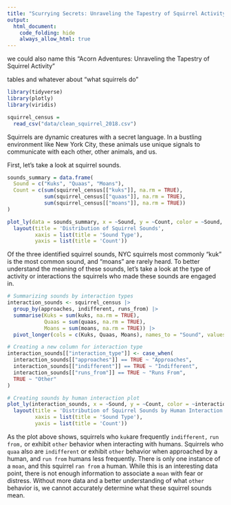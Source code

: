 ```yaml
---
title: "Scurrying Secrets: Unraveling the Tapestry of Squirrel Activity"
output: 
  html_document:
    code_folding: hide
    always_allow_html: true
---
```


we could also name this "Acorn Adventures: Unraveling the Tapestry of Squirrel Activity"

tables and whatever about "what squirrels do"

```r
library(tidyverse)
library(plotly)
library(viridis)
```

```r
squirrel_census = 
  read_csv("data/clean_squirrel_2018.csv")
```

Squirrels are dynamic creatures with a secret language. In a bustling environment like New York City, these animals use unique signals to communicate with each other, other animals, and us. 

First, let's take a look at squirrel sounds. 

```r
sounds_summary = data.frame(
  Sound = c("Kuks", "Quaas", "Moans"),
  Count = c(sum(squirrel_census[["kuks"]], na.rm = TRUE), 
            sum(squirrel_census[["quaas"]], na.rm = TRUE), 
            sum(squirrel_census[["moans"]], na.rm = TRUE))
)
```

```r
plot_ly(data = sounds_summary, x = ~Sound, y = ~Count, color = ~Sound, type = 'bar', colors = viridis::viridis(3)) |>
  layout(title = 'Distribution of Squirrel Sounds',
         xaxis = list(title = 'Sound Type'),
         yaxis = list(title = 'Count'))

```

Of the three identified squirrel sounds, NYC squirrels most commonly "kuk" is the most common sound, and "moans" are rarely heard. To better understand the meaning of these sounds, let's take a look at the type of activity or interactions the squirrels who made these sounds are engaged in. 

```r
# Summarizing sounds by interaction types
interaction_sounds <- squirrel_census |>
  group_by(approaches, indifferent, runs_from) |>
  summarise(Kuks = sum(kuks, na.rm = TRUE),
            Quaas = sum(quaas, na.rm = TRUE),
            Moans = sum(moans, na.rm = TRUE)) |>
  pivot_longer(cols = c(Kuks, Quaas, Moans), names_to = "Sound", values_to = "Count")

# Creating a new column for interaction type
interaction_sounds[["interaction_type"]] <- case_when(
  interaction_sounds[["approaches"]] == TRUE ~ "Approaches",
  interaction_sounds[["indifferent"]] == TRUE ~ "Indifferent",
  interaction_sounds[["runs_from"]] == TRUE ~ "Runs From",
  TRUE ~ "Other"
)

# Creating sounds by human interaction plot
plot_ly(interaction_sounds, x = ~Sound, y = ~Count, color = ~interaction_type, type = 'bar', colors = RColorBrewer::brewer.pal(3, "Set2")) |>
  layout(title = 'Distribution of Squirrel Sounds by Human Interaction',
         xaxis = list(title = 'Sound Type'),
         yaxis = list(title = 'Count'))
```

As the plot above shows, squirrels who `kuk`are frequently `indifferent,` `run from,` or exhibit `other` behavior when interacting with humans. Squirrels who `quaa` also are `indifferent` or exhibit `other` behavior when approached by a human, and `run from` humans less frequently. There is only one instance of a `moan`, and this squirrel `ran from` a human. While this is an interesting data point, there is not enough information to associate a `moan` with fear or distress. Without more data and a better understanding of what `other` behavior is, we cannot accurately determine what these squirrel sounds mean. 


